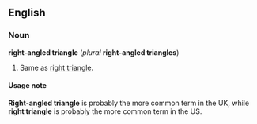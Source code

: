 ==English==
===Noun===
'''right-angled triangle''' (''plural'' '''right-angled triangles''')

#Same as [[right triangle]].

====Usage note====
'''Right-angled triangle''' is probably the more common term in the UK, while '''right triangle''' is probably the more common term in the US.